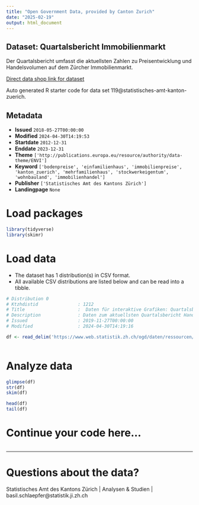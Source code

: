 ```yaml
---
title: "Open Government Data, provided by Canton Zurich"
date: "2025-02-19"
output: html_document
---
```


## Dataset: Quartalsbericht Immobilienmarkt

Der Quartalsbericht umfasst die aktuellsten Zahlen zu Preisentwicklung und Handelsvolumen auf dem Zürcher Immobilienmarkt.

[Direct data shop link for dataset](https://www.zh.ch/de/politik-staat/statistik-daten/datenkatalog.html#/datasets/119@statistisches-amt-kanton-zuerich)

Auto generated R starter code for data set 119@statistisches-amt-kanton-zuerich.

## Metadata

- **Issued** `2018-05-27T00:00:00`
- **Modified** `2024-04-30T14:19:53`
- **Startdate** `2012-12-31`
- **Enddate** `2023-12-31`
- **Theme** `['http://publications.europa.eu/resource/authority/data-theme/ENVI']`
- **Keyword** `['bodenpreise', 'einfamilienhaus', 'immobilienpreise', 'kanton_zuerich', 'mehrfamilienhaus', 'stockwerkeigentum', 'wohnbauland', 'immobilienhandel']`
- **Publisher** `['Statistisches Amt des Kantons Zürich']`
- **Landingpage** `None`


# Load packages

```r

library(tidyverse)
library(skimr)

```

# Load data

-   The dataset has 1 distribution(s) in CSV format.
-   All available CSV distributions are listed below and can be read into a tibble.

```r

# Distribution 0
# Ktzhdistid               : 1212
# Title                    :  Daten für interaktive Grafiken: Quartalsbericht Handänderungsstatistik 
# Description              : Daten zum aktuellsten Quartalsbericht Handänderungsstatistik zur Preisentwicklung von Wohnbauland, Stockwerkeigentum, Ein- und Mehrfamilienhäusern.
# Issued                   : 2019-11-27T00:00:00
# Modified                 : 2024-04-30T14:19:16

df <- read_delim('https://www.web.statistik.zh.ch/ogd/daten/ressourcen/KTZH_00000119_00001212.csv')



```

# Analyze data

```r

glimpse(df)
str(df)
skim(df)

head(df)
tail(df)

```

# Continue your code here...

```r

```

------------------------------------------------------------------------

# Questions about the data?

Statistisches Amt des Kantons Zürich | Analysen & Studien | basil.schlaepfer@statistik.ji.zh.ch
